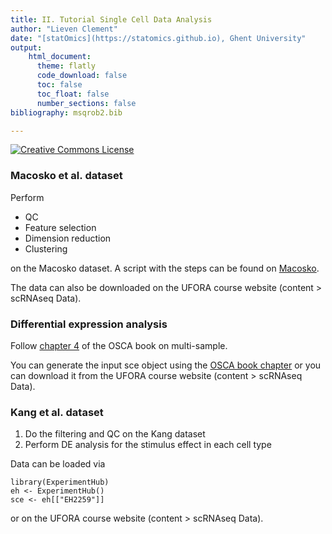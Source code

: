 ```yaml
---
title: II. Tutorial Single Cell Data Analysis 
author: "Lieven Clement"
date: "[statOmics](https://statomics.github.io), Ghent University"
output:
    html_document:
      theme: flatly     
      code_download: false
      toc: false
      toc_float: false
      number_sections: false
bibliography: msqrob2.bib

---
```


<a rel="license" href="https://creativecommons.org/licenses/by-nc-sa/4.0"><img alt="Creative Commons License" style="border-width:0" src="https://i.creativecommons.org/l/by-nc-sa/4.0/88x31.png" /></a>

### Macosko et al. dataset

Perform 

- QC
- Feature selection
- Dimension reduction 
- Clustering

on the Macosko dataset. A script with the steps can be found on
[Macosko](./singleCell_MacoskoWorkflow_blank.html). 

The data can also be downloaded on the UFORA course website (content > scRNAseq Data). 

### Differential expression analysis 

Follow [chapter 4](http://bioconductor.org/books/3.16/OSCA.multisample/multi-sample-comparisons.html) of the OSCA book on multi-sample.

You can generate the input sce object using the [OSCA book chapter](http://bioconductor.org/books/3.16/OSCA.multisample/chimeric-mouse-embryo-10x-genomics.html#chimeric-mouse-embryo-10x-genomics) or you can download it from the UFORA course website (content > scRNAseq Data). 

### Kang et al. dataset

1. Do the filtering and QC on the Kang dataset 
2. Perform DE analysis for the stimulus effect in each cell type

Data can be loaded via 

```
library(ExperimentHub)
eh <- ExperimentHub()
sce <- eh[["EH2259"]]
```

or on the UFORA course website (content > scRNAseq Data). 
